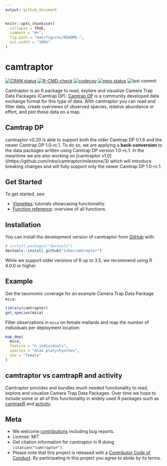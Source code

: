 ```yaml
---
output: github_document
---
```


<!-- README.md is generated from README.Rmd. Please edit that file -->

```r
knitr::opts_chunk$set(
  collapse = TRUE,
  comment = "#>",
  fig.path = "man/figures/README-",
  out.width = "100%"
)
```

# camtraptor

<!-- badges: start -->
[![CRAN status](https://www.r-pkg.org/badges/version/camtraptor)](https://CRAN.R-project.org/package=camtraptor)
[![R-CMD-check](https://github.com/inbo/camtraptor/actions/workflows/R-CMD-check.yaml/badge.svg)](https://github.com/inbo/camtraptor/actions/workflows/R-CMD-check.yaml)
[![codecov](https://codecov.io/gh/inbo/camtraptor/branch/main/graph/badge.svg)](https://app.codecov.io/gh/inbo/camtraptor/)
[![repo status](https://www.repostatus.org/badges/latest/active.svg)](https://www.repostatus.org/#active)
![last commit](https://img.shields.io/github/last-commit/inbo/camtraptor)
<!-- badges: end -->

Camtraptor is an R package to read, explore and visualize Camera Trap Data Packages (Camtrap DP). [Camtrap DP](https://tdwg.github.io/camtrap-dp/) is a community developed data exchange format for this type of data. With camtraptor you can read and filter data, create overviews of observed species, relative abundance or effort, and plot these data on a map.


## Camtrap DP

camtraptor v0.20 is able to support both the older Camtrap DP 0.1.6 and the newer Camtrap DP 1.0-rc.1. To do so, we are applying a **back-conversion** to the data packages written using Camtrap DP version 1.0-rc.1. In the meantime we are also working on [camtraptor v1.0]((https://github.com/inbo/camtraptor/milestone/3) which will introduce breaking changes and will fully support only the newer Camtrap DP 1.0-rc.1.

## Get Started

To get started, see:

- [Vignettes](https://inbo.github.io/camtraptor/articles/): tutorials showcasing functionality.
- [Function reference](https://inbo.github.io/camtraptor/reference/index.html): overview of all functions.

## Installation

You can install the development version of camtraptor from [GitHub](https://github.com/inbo/camtraptor) with:

``` r
# install.packages("devtools")
devtools::install_github("inbo/camtraptor")
```

While we support older versions of R up to 3.5, we recommend using R 4.0.0 or higher.

## Example

Get the taxonomic coverage for an example Camera Trap Data Package `mica`:

```r
library(camtraptor)
get_species(mica)
```

Filter observations in `mica` on female mallards and map the number of individuals per deployment location:

```r
map_dep(
  mica,
  feature = "n_individuals",
  species = "Anas platyrhynchos",
  sex = "female"
)
```

## camtraptor vs camtrapR and activity

Camtraptor provides and bundles much needed functionality to read, explore and visualize Camera Trap Data Packages. Over time we hope to include some or all of this functionality in widely used R packages such as [camtrapR](https://cran.r-project.org/package=camtrapR) and [activity](https://cran.r-project.org/package=activity).

## Meta

- We welcome [contributions](.github/CONTRIBUTING.md) including bug reports.
- License: MIT
- Get citation information for camtraptor in R doing `citation("camtraptor")`.
- Please note that this project is released with a [Contributor Code of Conduct](.github/CODE_OF_CONDUCT.md). By participating in this project you agree to abide by its terms.
